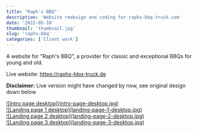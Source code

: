 ```yaml
---
title: "Raph's BBQ"
description: 'Website redesign and coding for raphs-bbq-truck.com'
date: '2022-05-10'
thumbnail: 'thumbnail.jpg'
slug: 'raphs-bbq'
categories: ['Client work']
---
```


A website for "Raph's BBQ", a provider for classic and exceptional BBQs for young and old.

Live website: <a href="https://raphs-bbq-truck.de" title="Visit website" target="blank" rel="noopener">https://raphs-bbq-truck.de</a>

<span className="text-red-600"><b>Disclaimer:</b></span> Live version might have changed
by now, see original design down below

<div className="md:mt-15 mt-10 xl:mt-20">
  <a href="/work/raphs-bbq/intro-page-desktop.jpg" className="item">
    ![Intro page desktop](intro-page-desktop.jpg)
  </a>
</div>

<div className="md:mt-15 mt-10 xl:mt-20">
  <a href="/work/raphs-bbq/landing-page-1-desktop.jpg" className="item">
    ![Landing page 1 desktop](landing-page-1-desktop.jpg)
  </a>
</div>

<div className="md:mt-15 mt-10 xl:mt-20">
  <a href="/work/raphs-bbq/landing-page-2-desktop.jpg" className="item">
    ![Landing page 2 desktop](landing-page-2-desktop.jpg)
  </a>
</div>

<div className="md:mt-15 mt-10 xl:mt-20">
  <a href="/work/raphs-bbq/landing-page-3-desktop.jpg" className="item">
    ![Landing page 3 desktop](landing-page-3-desktop.jpg)
  </a>
</div>

